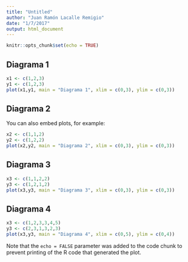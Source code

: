 ```yaml
---
title: "Untitled"
author: "Juan Ramón Lacalle Remigio"
date: "1/7/2017"
output: html_document
---
```


```r
knitr::opts_chunk$set(echo = TRUE)
```

## Diagrama 1


```r
x1 <- c(1,2,3)
y1 <- c(1,2,3)
plot(x1,y1, main = "Diagrama 1", xlim = c(0,3), ylim = c(0,3))
```

## Diagrama 2

You can also embed plots, for example:

```r
x2 <- c(1,1,2)
y2 <- c(1,2,2)
plot(x2,y2, main = "Diagrama 2", xlim = c(0,3), ylim = c(0,3))
```

## Diagrama 3

```r
x3 <- c(1,1,2,2)
y3 <- c(1,2,1,2)
plot(x3,y3, main = "Diagrama 3", xlim = c(0,3), ylim = c(0,3))
```
## Diagrama 4

```r
x3 <- c(1,2,3,3,4,5)
y3 <- c(2,3,1,3,2,3)
plot(x3,y3, main = "Diagrama 4", xlim = c(0,5), ylim = c(0,4))
```
Note that the `echo = FALSE` parameter was added to the code chunk to prevent printing of the R code that generated the plot.
